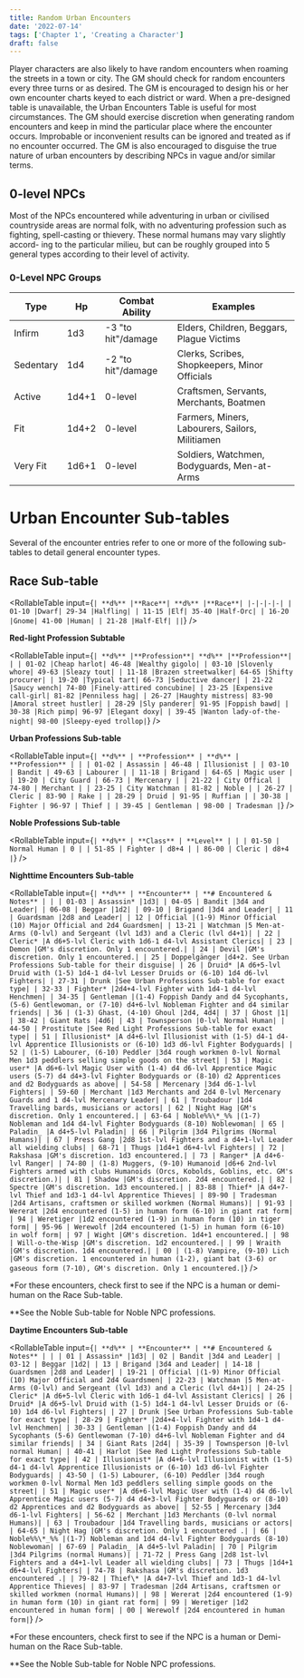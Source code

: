 ```yaml
---
title: Random Urban Encounters
date: '2022-07-14'
tags: ['Chapter 1', 'Creating a Character']
draft: false
---
```



Player characters are also likely to have random encounters when roaming the streets in a town or city. The GM should check for random encounters every three turns or as desired. The GM is encouraged to design his or her own encounter charts keyed to each district or ward. When a pre-designed table is unavailable, the Urban Encounters Table is useful for most circumstances. The GM should exercise discretion when generating random encounters and keep in mind the particular place where the encounter occurs. Improbable or inconvenient results can be ignored and treated as if no encounter occurred. The GM is also encouraged to disguise the true nature of urban encounters by describing NPCs in vague and/or similar terms.

## 0-level NPCs

Most of the NPCs encountered while adventuring in urban or civilised countryside areas are normal folk, with no adventuring profession such as fighting, spell-casting or thievery. These normal humans may vary slightly accord- ing to the particular milieu, but can be roughly grouped into 5 general types according to their level of activity.

### 0-Level NPC Groups

| **Type**  | **Hp** | **Combat Ability** | **Examples**                                    |
| --------- | ------ | ------------------ | ----------------------------------------------- |
| Infirm    | 1d3    | -3 "to hit"/damage | Elders, Children, Beggars, Plague Victims       |
| Sedentary | 1d4    | -2 "to hit"/damage | Clerks, Scribes, Shopkeepers, Minor Officials   |
| Active    | 1d4+1  | 0-level            | Craftsmen, Servants, Merchants, Boatmen         |
| Fit       | 1d4+2  | 0-level            | Farmers, Miners, Labourers, Sailors, Militiamen |
| Very Fit  | 1d6+1  | 0-level            | Soldiers, Watchmen, Bodyguards, Men-at-Arms     |

# Urban Encounter Sub-tables

Several of the encounter entries refer to one or more of the following sub-tables to detail general encounter types.

## Race Sub-table

<RollableTable
  input={`| **d%** |**Race**| **d%** |**Race**|
  |-|-|-|-|
| 01-10 |Dwarf| 29-34 |Halfling|
| 11-15 |Elf| 35-40 |Half-Orc|
| 16-20 |Gnome| 41-00 |Human|
| 21-28 |Half-Elf| ||`}
/>

**Red-light Profession Subtable**

<RollableTable
  input={`| **d%** |**Profession**| **d%** |**Profession**|
  |
| 01-02 |Cheap harlot| 46-48 |Wealthy gigolo|
| 03-10 |Slovenly whore| 49-63 |Sleazy tout|
| 11-18 |Brazen streetwalker| 64-65 |Shifty procurer|
| 19-20 |Typical tart| 66-73 |Seductive dancer|
| 21-22 |Saucy wench| 74-80 |Finely-attired concubine|
| 23-25 |Expensive call-girl| 81-82 |Penniless hag|
| 26-27 |Haughty mistress| 83-90 |Amoral street hustler|
| 28-29 |Sly panderer| 91-95 |Foppish bawd|
| 30-38 |Rich pimp| 96-97 |Elegant doxy|
| 39-45 |Wanton lady-of-the-night| 98-00 |Sleepy-eyed trollop|`}
/>

**Urban Professions Sub-table**

<RollableTable
  input={`| **d%** | **Profession** | **d%** | **Profession** |
  |
| 01-02 | Assassin | 46-48 | Illusionist |
| 03-10 | Bandit | 49-63 | Labourer |
| 11-18 | Brigand | 64-65 | Magic user |
| 19-20 | City Guard | 66-73 | Mercenary |
| 21-22 | City Offical | 74-80 | Merchant |
| 23-25 | City Watchman | 81-82 | Noble |
| 26-27 | Cleric | 83-90 | Rake |
| 28-29 | Druid | 91-95 | Ruffian |
| 30-38 | Fighter | 96-97 | Thief |
| 39-45 | Gentleman | 98-00 | Tradesman |`}
/>

**Noble Professions Sub-table**

<RollableTable
  input={`| **d%** | **Class** | **Level** |
  |
| 01-50 | Normal Human | 0 |
| 51-85 | Fighter | d8+4 |
| 86-00 | Cleric | d8+4 |`}
/>

**Nighttime Encounters Sub-table**

<RollableTable
  input={`| **d%** | **Encounter** | **# Encountered & Notes** |
  |
| 01-03 | Assassin* |1d3|
| 04-05 | Bandit |3d4 and Leader|
| 06-08 | Beggar |1d2|
| 09-10 | Brigand |3d4 and Leader|
| 11 | Guardsman |2d8 and Leader|
| 12 | Official |(1-9) Minor Official (10) Major Official and 2d4 Guardsmen|
| 13-21 | Watchman |5 Men-at-Arms (0-lvl) and Sergeant (lvl 1d3) and a Cleric (lvl d4+1)|
| 22 | Cleric* |A d6+5-lvl Cleric with 1d6-1 d4-lvl Assistant Clerics|
| 23 | Demon |GM's discretion. Only 1 encountered.|
| 24 | Devil |GM's discretion. Only 1 encountered.|
| 25 | Doppelgänger |d4+2. See Urban Professions Sub-table for their disguise|
| 26 | Druid* |A d6+5-lvl Druid with (1-5) 1d4-1 d4-lvl Lesser Druids or (6-10) 1d4 d6-lvl Fighters|
| 27-31 | Drunk |See Urban Professions Sub-table for exact type|
| 32-33 | Fighter* |2d4+4-lvl Fighter with 1d4-1 d4-lvl Henchmen|
| 34-35 | Gentleman |(1-4) Foppish Dandy and d4 Sycophants, (5-6) Gentlewoman, or (7-10) d4+6-lvl Nobleman Fighter and d4 similar friends|
| 36 | (1-3) Ghast, (4-10) Ghoul |2d4, 4d4|
| 37 | Ghost |1|
| 38-42 | Giant Rats |4d6|
| 43 | Townsperson |0-lvl Normal Human|
| 44-50 | Prostitute |See Red Light Professions Sub-table for exact type|
| 51 | Illusionist* |A d4+6-lvl Illusionist with (1-5) d4-1 d4-lvl Apprentice Illusionists or (6-10) 1d3 d6-lvl Fighter Bodyguards|
| 52 | (1-5) Labourer, (6-10) Peddler |3d4 rough workmen 0-lvl Normal Men 1d3 peddlers selling simple goods on the street|
| 53 | Magic user* |A d6+6-lvl Magic User with (1-4) d4 d6-lvl Apprentice Magic users (5-7) d4 d4+3-lvl Fighter Bodyguards or (8-10) d2 Apprentices and d2 Bodyguards as above|
| 54-58 | Mercenary |3d4 d6-1-lvl Fighters|
| 59-60 | Merchant |1d3 Merchants and 2d4 0-lvl Mercenary Guards and 1 d4-lvl Mercenary Leader|
| 61 | Troubadour |1d4 Travelling bards, musicians or actors|
| 62 | Night Hag |GM's discretion. Only 1 encountered.|
| 63-64 | Noble%%\*_%% |(1-7) Nobleman and 1d4 d4-lvl Fighter Bodyguards (8-10) Noblewoman|
| 65 | Paladin_ |A d4+5-lvl Paladin|
| 66 | Pilgrim |3d4 Pilgrims (Normal Humans)|
| 67 | Press Gang |2d8 1st-lvl Fighters and a d4+1-lvl Leader all wielding clubs|
| 68-71 | Thugs |1d4+1 d6+4-lvl Fighters|
| 72 | Rakshasa |GM's discretion. 1d3 encountered.|
| 73 | Ranger* |A d4+6-lvl Ranger|
| 74-80 | (1-8) Muggers, (9-10) Humanoid |d6+6 2nd-lvl Fighters armed with clubs Humanoids (Orcs, Kobolds, Goblins, etc. GM's discretion.)|
| 81 | Shadow |GM's discretion. 2d4 encountered.|
| 82 | Spectre |GM's discretion. 1d3 encountered.|
| 83-88 | Thief* |A d4+7-lvl Thief and 1d3-1 d4-lvl Apprentice Thieves|
| 89-90 | Tradesman |2d4 Artisans, craftsmen or skilled workmen (Normal Humans)|
| 91-93 | Wererat |2d4 encountered (1-5) in human form (6-10) in giant rat form|
| 94 | Weretiger |1d2 encountered (1-9) in human form (10) in tiger form|
| 95-96 | Werewolf |2d4 encountered (1-5) in human form (6-10) in wolf form|
| 97 | Wight |GM's discretion. 1d4+1 encountered.|
| 98 | Will-o-the-Wisp |GM's discretion. 1d2 encountered.|
| 99 | Wraith |GM's discretion. 1d4 encountered.|
| 00 | (1-8) Vampire, (9-10) Lich |GM's discretion. 1 encountered in human (1-2), giant bat (3-6) or gaseous form (7-10), GM's discretion. Only 1 encountered.|`}
/>

\*For these encounters, check first to see if the NPC is a human or demi-human on the Race Sub-table.

\*\*See the Noble Sub-table for Noble NPC professions.

**Daytime Encounters Sub-table**

<RollableTable
  input={`| **d%** | **Encounter** | **# Encountered & Notes** |
  |
| 01 | Assassin* |1d3|
| 02 | Bandit |3d4 and Leader|
| 03-12 | Beggar |1d2|
| 13 | Brigand |3d4 and Leader|
| 14-18 | Guardsmen |2d8 and Leader|
| 19-21 | Official |(1-9) Minor Official (10) Major Official and 2d4 Guardsmen|
| 22-23 | Watchman |5 Men-at-Arms (0-lvl) and Sergeant (lvl 1d3) and a Cleric (lvl d4+1)|
| 24-25 | Cleric* |A d6+5-lvl Cleric with 1d6-1 d4-lvl Assistant Clerics|
| 26 | Druid* |A d6+5-lvl Druid with (1-5) 1d4-1 d4-lvl Lesser Druids or (6-10) 1d4 d6-lvl Fighters|
| 27 | Drunk |See Urban Professions Sub-table for exact type|
| 28-29 | Fighter* |2d4+4-lvl Fighter with 1d4-1 d4-lvl Henchmen|
| 30-33 | Gentleman |(1-4) Foppish Dandy and d4 Sycophants (5-6) Gentlewoman (7-10) d4+6-lvl Nobleman Fighter and d4 similar friends|
| 34 | Giant Rats |2d4|
| 35-39 | Townsperson |0-lvl normal Human|
| 40-41 | Harlot |See Red Light Professions Sub-table for exact type|
| 42 | Illusionist* |A d4+6-lvl Illusionist with (1-5) d4-1 d4-lvl Apprentice Illusionists or (6-10) 1d3 d6-lvl Fighter Bodyguards|
| 43-50 | (1-5) Labourer, (6-10) Peddler |3d4 rough workmen 0-lvl Normal Men 1d3 peddlers selling simple goods on the street|
| 51 | Magic user* |A d6+6-lvl Magic User with (1-4) d4 d6-lvl Apprentice Magic users (5-7) d4 d4+3-lvl Fighter Bodyguards or (8-10) d2 Apprentices and d2 Bodyguards as above|
| 52-55 | Mercenary |3d4 d6-1-lvl Fighters|
| 56-62 | Merchant |1d3 Merchants (0-lvl normal Humans)|
| 63 | Troubadour |1d4 Travelling bards, musicians or actors|
| 64-65 | Night Hag |GM's discretion. Only 1 encountered .|
| 66 | Noble%%\*_%% |(1-7) Nobleman and 1d4 d4-lvl Fighter Bodyguards (8-10) Noblewoman|
| 67-69 | Paladin_ |A d4+5-lvl Paladin|
| 70 | Pilgrim |3d4 Pilgrims (normal Humans)|
| 71-72 | Press Gang |2d8 1st-lvl Fighters and a d4+1-lvl Leader all wielding clubs|
| 73 | Thugs |1d4+1 d6+4-lvl Fighters|
| 74-78 | Rakshasa |GM's discretion. 1d3 encountered .|
| 79-82 | Thief\* |A d4+7-lvl Thief and 1d3-1 d4-lvl Apprentice Thieves|
| 83-97 | Tradesman |2d4 Artisans, craftsmen or skilled workmen (normal Humans)|
| 98 | Wererat |2d4 encountered (1-9) in human form (10) in giant rat form|
| 99 | Weretiger |1d2 encountered in human form|
| 00 | Werewolf |2d4 encountered in human form|`}
/>

\*For these encounters, check first to see if the NPC is a human or Demi-human on the Race Sub-table.

\*\*See the Noble Sub-table for Noble NPC professions.
